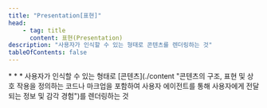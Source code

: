 ```yaml
---
title: "Presentation[표현]"
head:
    - tag: title
      content: 표현(Presentation)
description: "사용자가 인식할 수 있는 형태로 콘텐츠를 렌더링하는 것"
tableOfContents: false
---
```


<Badge text="WCAG2" variant="note" size="large" />
* * *
사용자가 인식할 수 있는 형태로 [콘텐츠](./content "콘텐츠의 구조, 표현 및 상호 작용을 정의하는 코드나 마크업을 포함하여 사용자 에이전트를 통해 사용자에게 전달되는 정보 및 감각 경험")를 렌더링하는 것